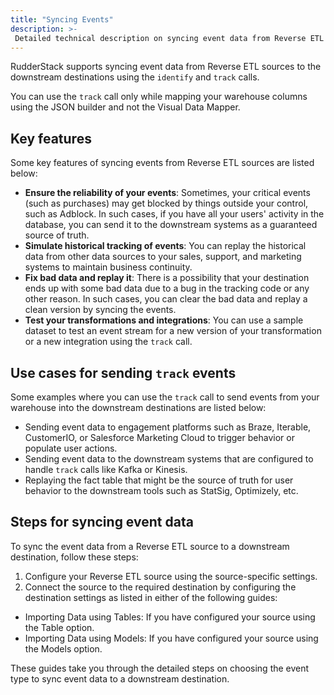 ```yaml
---
title: "Syncing Events"
description: >-
 Detailed technical description on syncing event data from Reverse ETL sources to the destinations.
---
```


RudderStack supports syncing event data from Reverse ETL sources to the downstream destinations using the <Link to="/event-spec/standard-events/identify/">`identify`</Link> and <Link to="/event-spec/standard-events/track/">`track`</Link> calls.

<div class="warningBlock">
You can use the <code class="inline-code">track</code> call only while mapping your warehouse columns using the JSON builder and not the <Link to="/sources/reverse-etl/features/visual-data-mapper/">Visual Data Mapper</Link>.
</div>

## Key features

Some key features of syncing events from Reverse ETL sources are listed below:

- **Ensure the reliability of your events**: Sometimes, your critical events (such as purchases) may get blocked by things outside your control, such as Adblock. In such cases, if you have all your users' activity in the database, you can send it to the downstream systems as a guaranteed source of truth.
- **Simulate historical tracking of events**: You can replay the historical data from other data sources to your sales, support, and marketing systems to maintain business continuity.
- **Fix bad data and replay it**: There is a possibility that your destination ends up with some bad data due to a bug in the tracking code or any other reason.
In such cases, you can clear the bad data and replay a clean version by syncing the events.
- **Test your transformations and integrations**: You can use a sample dataset to test an event stream for a new version of your transformation or a new integration using the `track` call. 

## Use cases for sending `track` events

Some examples where you can use the `track` call to send events from your warehouse into the downstream destinations are listed below:

- Sending event data to engagement platforms such as Braze, Iterable, CustomerIO, or Salesforce Marketing Cloud to trigger behavior or populate user actions.
- Sending event data to the downstream systems that are configured to handle `track` calls like Kafka or Kinesis.
- Replaying the fact table that might be the source of truth for user behavior to the downstream tools such as StatSig, Optimizely, etc.

## Steps for syncing event data

To sync the event data from a Reverse ETL source to a downstream destination, follow these steps:

1. Configure your Reverse ETL source using the <Link to="/sources/reverse-etl/">source-specific settings</Link>.
2. Connect the source to the required destination by configuring the destination settings as listed in either of the following guides:
- <Link to="/sources/reverse-etl/common-settings/importing-data-using-tables/#data-import-settings">Importing Data using Tables</Link>: If you have configured your source using the Table option.
- <Link to="/sources/reverse-etl/common-settings/importing-data-using-models/#data-import-settings">Importing Data using Models</Link>: If you have configured your source using the Models option.

These guides take you through the detailed steps on choosing the event type to sync event data to a downstream destination.
